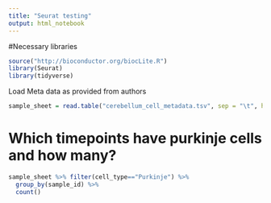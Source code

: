 ```yaml
---
title: "Seurat testing"
output: html_notebook
---
```



#Necessary libraries
```r
source("http://bioconductor.org/biocLite.R")
library(Seurat)
library(tidyverse)
```

Load Meta data as provided from authors
```r
sample_sheet = read.table("cerebellum_cell_metadata.tsv", sep = "\t", header = TRUE)
```


# Which timepoints have purkinje cells and how many?
```r
sample_sheet %>% filter(cell_type=="Purkinje") %>%
  group_by(sample_id) %>%
  count()
```

